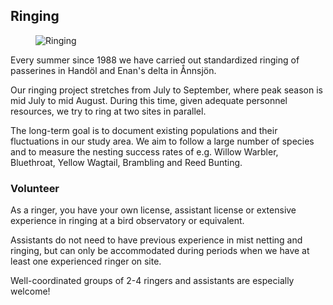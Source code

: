 
## Ringing

<Figure caption="Ringing. Photo Mikael Carlsson">
  <Image alt="Ringing" src="/images/ringing_mikael-carlsson.jpg" />
</Figure>

Every summer since 1988 we have carried out standardized ringing of passerines in Handöl and Enan's delta in Ånnsjön.

Our ringing project stretches from July to September, where peak season is mid July to mid August. During this time, given adequate personnel resources, we try to ring at two sites in parallel.

The long-term goal is to document existing populations and their fluctuations in our study area. We aim to follow a large number of species and to measure the nesting success rates of e.g. Willow Warbler, Bluethroat, Yellow Wagtail, Brambling and Reed Bunting.

### Volunteer

As a ringer, you have your own license, assistant license or extensive experience in ringing at a bird observatory or equivalent.

Assistants do not need to have previous experience in mist netting and ringing, but can only be accommodated during periods when we have at least one experienced ringer on site.

Well-coordinated groups of 2-4 ringers and assistants are especially welcome!

<ApplyButton />
